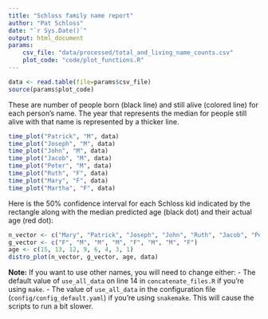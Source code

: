 ```yaml
---
title: "Schloss family name report"
author: "Pat Schloss"
date: "`r Sys.Date()`"
output: html_document
params:
    csv_file: "data/processed/total_and_living_name_counts.csv"
    plot_code: "code/plot_functions.R"
---
```


```r
data <- read.table(file=params$csv_file)
source(params$plot_code)
```

These are number of people born (black line) and still alive (colored line) for each person's name. The year that represents the median for people still alive with that name is represented by a thicker line.

```r
time_plot("Patrick", "M", data)
time_plot("Joseph", "M", data)
time_plot("John", "M", data)
time_plot("Jacob", "M", data)
time_plot("Peter", "M", data)
time_plot("Ruth", "F", data)
time_plot("Mary", "F", data)
time_plot("Martha", "F", data)
```

Here is the 50% confidence interval for each Schloss kid indicated by the rectangle along with the median predicted age (black dot) and their actual age (red dot):

```r
n_vector <- c("Mary", "Patrick", "Joseph", "John", "Ruth", "Jacob", "Peter", "Martha")
g_vector <- c("F", "M", "M", "M", "F", "M", "M", "F")
age <- c(15, 13, 12, 9, 6, 4, 3, 1)
distro_plot(n_vector, g_vector, age, data)
```

**Note:** If you want to use other names, you will need to change either:
- The default value of `use_all_data` on line 14 in `concatenate_files.R` if you're using `make`.
- The value of `use_all_data` in the configuration file (`config/config_default.yaml`) if you're using `snakemake`.
This will cause the scripts to run a bit slower.

